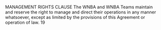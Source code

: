 MANAGEMENT RIGHTS CLAUSE
The WNBA and WNBA Teams maintain and reserve the right to manage and
direct their operations in any manner whatsoever, except as limited by the provisions of this
Agreement or operation of law.
19